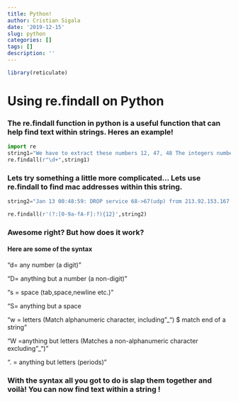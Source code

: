 ```yaml
---
title: Python!
author: Cristian Sigala
date: '2019-12-15'
slug: python
categories: []
tags: []
description: ''
---
```

```R
library(reticulate)
```

# **Using re.findall on Python** 

### The re.findall function in python is a useful function that can help find text within strings. Heres an example!

```python
import re
string1="We have to extract these numbers 12, 47, 48 The integers numbers are also interesting: 189 2036 314\',\' is a separator, so please extract these numbers 125,789,1450 and also these 564,90456 We like to offer you 7890$ per month in order to complete this task... we are joking"
re.findall(r"\d+",string1)
```

### Lets try something a little more complicated... Lets use re.findall to find mac addresses within this string. 
```python
string2="Jan 13 00:48:59: DROP service 68->67(udp) from 213.92.153.167 to 69.43.107.219, prefix: \"spoof iana-0/8\" \ (in: eth0 69.43.112.233(38:f8:b7:90:45:92):68 -> 217.70.100.113(00:21:87:79:9c:d9):67 UDP len:576 ttl:64) \ Jan 13 12:02:48: ACCEPT service dns from 74.125.186.208 to firewall(pubnic-dns), prefix: \"none\" \ (in: eth0 74.125.186.208(00:1a:e3:52:5d:8e):36008 -> 140.105.63.158(00:1a:9a:86:2e:62):53 UDP len:82 ttl:38) \Jan 13 17:44:52: DROP service 68->67(udp) from 172.45.240.237 to 217.70.177.60, prefix: \"spoof iana-0/8\" \(in: eth0 216.34.90.16(00:21:91:fe:a2:6f):68 -> 69.43.85.253(00:07:e1:7c:53:db):67 UDP len:328 ttl:64) \Jan 13 17:52:08: ACCEPT service http from 213.121.184.130 to firewall(pub-nic), prefix: \"none\" \(in: eth0 213.121.184.130(00:05:2e:6a:a4:14):8504 -> 140.105.63.164(00:60:11:92:ed:1b):80 TCP flags: ****S* len:52 ttl:109)"

re.findall(r'(?:[0-9a-fA-F]:?){12}',string2)
```

### Awesome right? But how does it work? 

#### Here are some of the syntax

"d= any number (a digit)"

"D= anything but a number (a non-digit)	"

"s = space (tab,space,newline etc.)"

"S= anything but a space

"w = letters (Match alphanumeric character, including "_")	$ match end of a string"

"W =anything but letters (Matches a non-alphanumeric character excluding "_")	"

". = anything but letters (periods)"

### With the syntax all you got to do is slap them together and voilà! You can now find text within a string !









